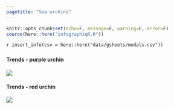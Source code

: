 ```yaml
---
pagetitle: "Sea urchins"
---
```


```r
knitr::opts_chunk$set(echo=F, message=F, warning=F, error=F)
source(here::here("infographiqR.R"))
```

`r insert_info(csv = here::here("data/gsheets/modals.csv"))`


### {.tabset}

#### Trends - purple urchin

![](figures/Appendix S.LR.12.4 - Density of purple urchin in kelp forest habitats 2015-2019.jpg)

#### Trends - red urchin

![](figures/Appendix S.LR.13.19 - Density of red urchins in kelp forest 2015-2019.jpg)
